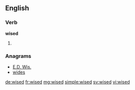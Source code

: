 ==English==

===Verb===
'''wised'''

# {{en-past of|wise}}

===Anagrams===
* [[E.D. Wis.#English|E.D. Wis.]]
* [[wides#English|wides]]

[[de:wised]]
[[fr:wised]]
[[mg:wised]]
[[simple:wised]]
[[sv:wised]]
[[vi:wised]]